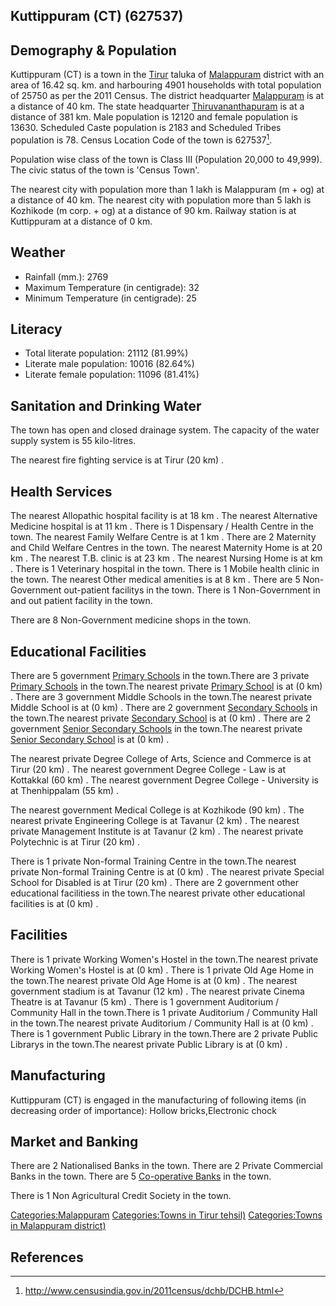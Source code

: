 {{Infobox settlement
| name=Kuttippuram (CT)
| native_name=
| native_name_lang=
| other_name=
| nickname=
| settlement_type=Town
| image_skyline=
| image_alt=
| image_caption=
| pushpin_map=India Kerala
| pushpin_label_position=right
| pushpin_map_alt=
| pushpin_map_caption=Location in Kerala, India
| latd=
| latm=
| lats=
| latNS=
| longd=
| longm=
| longs=
| longEW=
| coordinates_display=inline,title
| subdivision_type=Country
| subdivision_name={{flag|India}}
| subdivision_type1=[[States and territories of India|State]]
| subdivision_name1=Kerala 
| subdivision_type2=[[List of districts of India|District]]
| subdivision_name2=Malappuram
| subdivision_type3=Tahsil
| subdivision_name3=Tirur
| website=
| established_title=<!-- Established -->
| established_date=
| founder=
| named_for=
| government_type=
| governing_body=
| unit_pref=Metric
| area_footnotes=
| area_rank=
| area_total_km2=16.42
| elevation_footnotes=
| elevation_m=
| population_total=25750
| population_as_of=2011
| population_rank=
| population_density_km2=1568
| population_demonym=
| population_footnotes=
| demographics_type1=Languages=
| demographics1_title1=Official=
| demographics1_info1=[[Malayalam language|Malayalam]]
| timezone1=[[Indian Standard Time|IST]]
| utc_offset1==+5:30
| postal_code_type=[[Postal Index Number|PIN]]
| postal_code=
| area_code_type=Telephone code
| area_code=
| registration_plate=
| blank1_name_sec1=Nearest city
| blank1_info_sec1=[[Malappuram (m + og)]]
| blank2_name_sec1=[[Human sex ratio|Sex ratio]]
| blank2_info_sec1=1124
| blank3_name_sec1=Literacy
| blank3_info_sec1=81.99%
| blank1_name_sec2=[[2011 Census of India|2011 census]] code
| blank1_info_sec2=627537
| footnotes=
}}

== Kuttippuram (CT) (627537) ==

== Demography & Population ==

Kuttippuram (CT) is a town in the [[Tirur]] taluka of [[Malappuram]] district with an area of 16.42 sq. km. and harbouring 4901 households with total population of 25750 as per the 2011 Census. The district headquarter [[Malappuram]] is at a distance of 40 km. The state headquarter [[Thiruvananthapuram]] is at a distance of 381 km. Male population is 12120 and female population is 13630. Scheduled Caste population is 2183 and Scheduled Tribes population is 78. Census Location Code of the town is 627537<ref>http://www.censusindia.gov.in/2011census/dchb/DCHB.html</ref>.

Population wise class of the town is Class III (Population 20,000 to 49,999).
The civic status of the town is 'Census Town'.

The nearest city with population more than 1 lakh is Malappuram (m + og) at a distance of 40 km. The nearest city with population more than 5 lakh is Kozhikode (m corp. + og) at a distance of 90 km. Railway station is at Kuttippuram at a distance of 0 km.


== Weather ==  
* Rainfall (mm.): 2769 
* Maximum Temperature (in centigrade): 32
* Minimum Temperature (in centigrade): 25


== Literacy ==  
* Total literate population: 21112 (81.99%)
* Literate male population: 10016 (82.64%)
* Literate female population: 11096 (81.41%)


== Sanitation and Drinking Water ==  
The town has open and closed drainage system.
The capacity of the water supply system is 55 kilo-litres.

The nearest fire fighting service is at Tirur (20 km) .


== Health Services ==
The nearest Allopathic hospital facility is at 18 km .
The nearest Alternative Medicine hospital is at 11 km .
There is 1 Dispensary / Health Centre in the town.
The nearest Family Welfare Centre is at 1 km .
There are 2 Maternity and Child Welfare Centres in the town.
The nearest Maternity Home is at 20 km .
The nearest T.B. clinic is at 23 km .
The nearest Nursing Home is at  km .
There is 1 Veterinary hospital in the town.
There is 1 Mobile health clinic in the town.
The nearest Other medical amenities is at 8 km .
There are 5 Non-Government out-patient facilitys in the town.
There is 1 Non-Government in and out patient facility in the town.

There are 8 Non-Government medicine shops in the town.


== Educational Facilities ==
There are 5 government [[Primary School]]s in the town.There are 3 private [[Primary School]]s in the town.The nearest private [[Primary School]] is at  (0 km) .
There are 3 government Middle Schools in the town.The nearest private Middle School is at  (0 km) .
There are 2 government [[Secondary School]]s in the town.The nearest private [[Secondary School]] is at  (0 km) .
There are 2 government [[Senior Secondary School]]s in the town.The nearest private [[Senior Secondary School]] is at  (0 km) .
 
 
 
 
 
The nearest private Degree College of Arts, Science and Commerce is at Tirur (20 km) .
The nearest government Degree College - Law is at Kottakkal  (60 km) .
The nearest government Degree College - University is at Thenhippalam (55 km) .
 
The nearest government Medical College is at Kozhikode (90 km) .
The nearest private Engineering College is at Tavanur (2 km) .
The nearest private Management Institute is at Tavanur (2 km) .
The nearest private Polytechnic is at Tirur (20 km) .
 
There is 1 private Non-formal Training Centre in the town.The nearest private Non-formal Training Centre is at  (0 km) .
The nearest private Special School for Disabled is at Tirur (20 km) .
There are 2 government other educational facilitiess in the town.The nearest private other educational facilities is at  (0 km) .


== Facilities ==
 
There is 1 private Working Women's Hostel in the town.The nearest private Working Women's Hostel is at  (0 km) .
There is 1 private Old Age Home in the town.The nearest private Old Age Home is at  (0 km) .
The nearest government stadium is at Tavanur (12 km) .
The nearest private Cinema Theatre is at Tavanur (5 km) .
There is 1 government Auditorium / Community Hall in the town.There is 1 private Auditorium / Community Hall in the town.The nearest private Auditorium / Community Hall is at  (0 km) .
There is 1 government Public Library in the town.There are 2 private Public Librarys in the town.The nearest private Public Library is at  (0 km) .


== Manufacturing ==
Kuttippuram (CT) is engaged in the manufacturing of following items (in decreasing order of importance): Hollow bricks,Electronic chock


== Market and Banking ==
There are 2 Nationalised Banks in the town.
There are 2 Private Commercial Banks in the town.
There are 5 [[Co-operative Bank]]s in the town.

There is 1 Non Agricultural Credit Society in the town.


[[Categories:Malappuram]]
[[Categories:Towns in Tirur tehsil)]]
[[Categories:Towns in Malappuram district)]]


== References ==
{{Reflist}}


